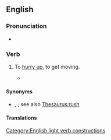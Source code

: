 ==English==

===Pronunciation===
* {{audio|en|en-au-get a move on.ogg|Audio (AU)}}

===Verb===
{{en-verb|get<,,got,got[UK]:gotten[US]> a move on}}

# {{lb|en|informal|idiom}} To [[hurry up]], to get moving.
#: {{ux|en|I need to '''get a move on''' if I'm going to arrive before dark.}}
#* {{quote-book|1=en|year=1938|author=Norman Lindsay|authorlink=Norman Lindsay|title=Age of Consent|publisher=Ure Smith|location=Sydney|year_published=1962|page=139|passage=Bradly tapped the ashes from his pipe, signifying a leisured interlude over. "Time to '''get a move on'''," he said, and began unlace his boots for wading.}}

====Synonyms====
* {{l|en|hurry}}, {{l|en|zoom}}; see also [[Thesaurus:rush]]

====Translations====
{{trans-see|hurry up}}
[[Category:English light verb constructions]]